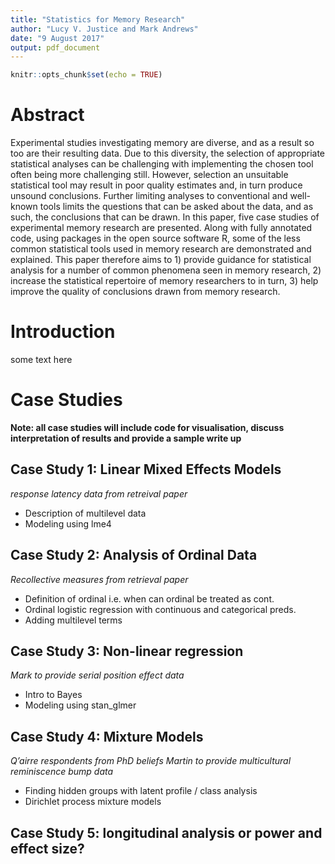 ```yaml
---
title: "Statistics for Memory Research"
author: "Lucy V. Justice and Mark Andrews"
date: "9 August 2017"
output: pdf_document
---
```


```r
knitr::opts_chunk$set(echo = TRUE)
```

# Abstract

Experimental studies investigating memory are diverse, and as a result so too are their resulting data. Due to this diversity, the selection of appropriate statistical analyses can be challenging with implementing the chosen tool often being more challenging still. However, selection an unsuitable statistical tool may result in poor quality estimates and, in turn produce unsound conclusions. Further limiting analyses to conventional and well-known tools limits the questions that can be asked about the data, and as such, the conclusions that can be drawn. In this paper, five case studies of experimental memory research are presented. Along with fully annotated code, using packages in the open source software R, some of the less common statistical tools used in memory research are demonstrated and explained. This paper therefore aims to 1) provide guidance for statistical analysis for a number of common phenomena seen in memory research, 2) increase the statistical repertoire of memory researchers to in turn, 3) help improve the quality of conclusions drawn from memory research.


# Introduction

some text here

# Case Studies

**Note: all case studies will include code for visualisation, discuss interpretation of results and provide a sample write up**

## Case Study 1: Linear Mixed Effects Models
*response latency data from retreival paper*

* Description of multilevel data
* Modeling using lme4  


## Case Study 2: Analysis of Ordinal Data
*Recollective measures from retrieval paper* 

* Definition of ordinal i.e. when can ordinal be treated as cont.
* Ordinal logistic regression with continuous and categorical preds.
* Adding multilevel terms


## Case Study 3: Non-linear regression
*Mark to provide serial position effect data*

* Intro to Bayes
* Modeling using stan_glmer


## Case Study 4: Mixture Models
*Q'airre respondents from PhD beliefs*
*Martin to provide multicultural reminiscence bump data*

* Finding hidden groups with latent profile / class analysis 
* Dirichlet process mixture models

## Case Study 5: longitudinal analysis **or** power and effect size?

